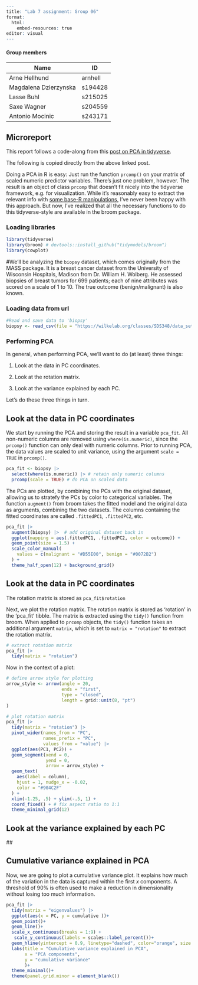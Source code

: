 ```r
---
title: "Lab 7 assignment: Group 06"
format: 
  html:
    embed-resources: true
editor: visual
---
```

#### Group members

| Name                  | ID      |
|-----------------------|---------|
| Arne Hellhund         | arnhell |
| Magdalena Dzierzynska | s194428 |
| Lasse Buhl            | s215025 |
| Saxe Wagner           | s204559 |
| Antonio Mocinic       | s243171 |

## Microreport

This report follows a code-along from this [post on PCA in tidyverse](https://clauswilke.com/blog/2020/09/07/pca-tidyverse-style/).

The following is copied directly from the above linked post.

Doing a PCA in R is easy: Just run the function `prcomp()` on your matrix of scaled numeric predictor variables. There’s just one problem, however. The result is an object of class `prcomp` that doesn’t fit nicely into the tidyverse framework, e.g. for visualization. While it’s reasonably easy to extract the relevant info with [some base-R manipulations,](https://wilkelab.org/classes/SDS348/2020_spring/worksheets/class9_solutions.html) I’ve never been happy with this approach. But now, I’ve realized that all the necessary functions to do this tidyverse-style are available in the broom package.

### Loading libraries

```r
library(tidyverse)
library(broom) # devtools::install_github("tidymodels/broom")
library(cowplot)
```

#We’ll be analyzing the `biopsy` dataset, which comes originally from the MASS package. It is a breast cancer dataset from the University of Wisconsin Hospitals, Madison from Dr. William H. Wolberg. He assessed biopsies of breast tumors for 699 patients; each of nine attributes was scored on a scale of 1 to 10. The true outcome (benign/malignant) is also known.

### Loading data from url

```r
#Read and save data to 'biopsy'
biopsy <- read_csv(file = "https://wilkelab.org/classes/SDS348/data_sets/biopsy.csv")
```

### Performing PCA

In general, when performing PCA, we’ll want to do (at least) three things:

1.  Look at the data in PC coordinates.

2.  Look at the rotation matrix.

3.  Look at the variance explained by each PC.

Let’s do these three things in turn.

## Look at the data in PC coordinates

We start by running the PCA and storing the result in a variable `pca_fit`. All non-numeric columns are removed using `where(is.numeric)`, since the `prcomp()` function can only deal with numeric columns. Prior to running PCA, the data values are scaled to unit variance, using the argument `scale = TRUE` in `prcomp()`.

```r
pca_fit <- biopsy |> 
  select(where(is.numeric)) |> # retain only numeric columns
  prcomp(scale = TRUE) # do PCA on scaled data
```

The PCs are plotted, by combining the PCs with the original dataset, allowing us to stratefy the PCs by color to categorical variables. The function `augment()` from broom takes the fitted model and the original data as arguments, combining the two datasets. The columns containing the fitted coordinates are called `.fittedPC1`, `.fittedPC2`, etc.

```r
pca_fit |> 
  augment(biopsy) |>  # add original dataset back in
  ggplot(mapping = aes(.fittedPC1, .fittedPC2, color = outcome)) + 
  geom_point(size = 1.5) +
  scale_color_manual(
    values = c(malignant = "#D55E00", benign = "#0072B2")
  ) +
  theme_half_open(12) + background_grid()
```

## Look at the data in PC coordinates

The rotation matrix is stored as `pca_fit$rotation`

Next, we plot the rotation matrix. The rotation matrix is stored as 'rotation' in the 'pca_fit' tibble. The matrix is extracted using the `tidy()` function from broom. When applied to `prcomp` objects, the `tidy()` function takes an additional argument `matrix`, which is set to `matrix = "rotation"` to extract the rotation matrix.

```r
# extract rotation matrix
pca_fit |> 
  tidy(matrix = "rotation")
```

Now in the context of a plot:

```r
# define arrow style for plotting
arrow_style <- arrow(angle = 20,
                     ends = "first",
                     type = "closed",
                     length = grid::unit(8, "pt")
)

# plot rotation matrix
pca_fit |> 
  tidy(matrix = "rotation") |> 
  pivot_wider(names_from = "PC",
              names_prefix = "PC",
              values_from = "value") |> 
  ggplot(aes(PC1, PC2)) +
  geom_segment(xend = 0,
               yend = 0,
               arrow = arrow_style) +
  geom_text(
    aes(label = column),
    hjust = 1, nudge_x = -0.02, 
    color = "#904C2F"
  ) +
  xlim(-1.25, .5) + ylim(-.5, 1) +
  coord_fixed() + # fix aspect ratio to 1:1
  theme_minimal_grid(12)

```

## Look at the variance explained by each PC

\##

## Cumulative variance explained in PCA

Now, we are going to plot a cumulative variance plot. It explains how much of the variation in the data is captured within the first *x* components. A threshold of 90% is often used to make a reduction in dimensionality without losing too much information. 

```r
pca_fit |>
  tidy(matrix = "eigenvalues") |> 
  ggplot(aes(x = PC, y = cumulative ))+
  geom_point()+
  geom_line()+
  scale_x_continuous(breaks = 1:9) +
   scale_y_continuous(labels = scales::label_percent())+
  geom_hline(yintercept = 0.9, linetype="dashed", color="orange", size = 1)+
  labs(title = "Cumulative variance explained in PCA",
       x = "PCA components",
       y = "cumulative variance"
       )+
  theme_minimal()+
  theme(panel.grid.minor = element_blank())

  
 
```
